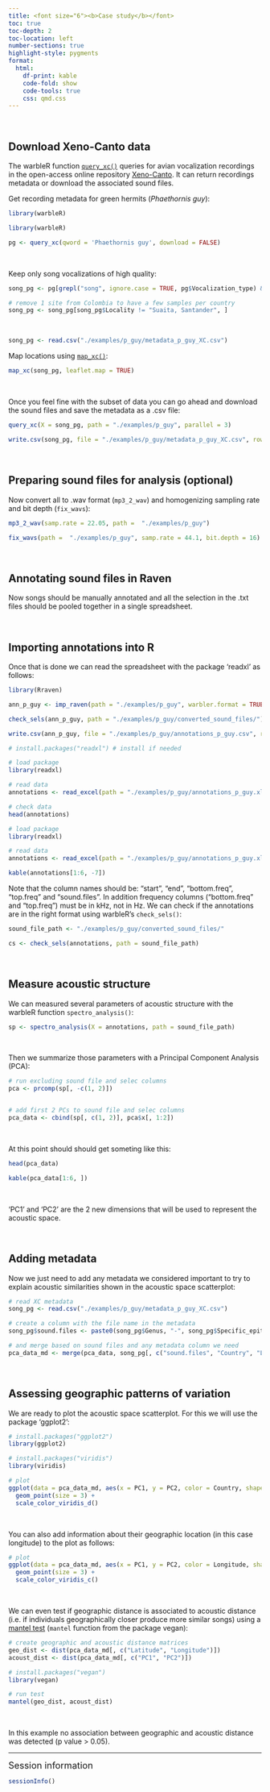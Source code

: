 ```yaml
---
title: <font size="6"><b>Case study</b></font>
toc: true
toc-depth: 2
toc-location: left
number-sections: true
highlight-style: pygments
format:
  html:
    df-print: kable
    code-fold: show
    code-tools: true
    css: qmd.css
---
```


 

## Download Xeno-Canto data

The warbleR function [`query_xc()`](https://marce10.github.io/warbleR/reference/query_xc.html) queries for avian vocalization recordings in the open-access online repository [Xeno-Canto](https://xeno-canto.org). It can return recordings metadata or download the associated sound files.

Get recording metadata for green hermits (*Phaethornis guy*):

```r
library(warbleR)
```

```r

library(warbleR)

pg <- query_xc(qword = 'Phaethornis guy', download = FALSE)

```

 

Keep only song vocalizations of high quality:

```r

song_pg <- pg[grepl("song", ignore.case = TRUE, pg$Vocalization_type) & pg$Quality == "A", ]

# remove 1 site from Colombia to have a few samples per country
song_pg <- song_pg[song_pg$Locality != "Suaita, Santander", ]

```

 

```r
song_pg <- read.csv("./examples/p_guy/metadata_p_guy_XC.csv")
```

Map locations using [`map_xc()`](https://marce10.github.io/warbleR/reference/map_xc.html):

```r

map_xc(song_pg, leaflet.map = TRUE)

```

 

Once you feel fine with the subset of data you can go ahead and download the sound files and save the metadata as a .csv file:

```r

query_xc(X = song_pg, path = "./examples/p_guy", parallel = 3)

write.csv(song_pg, file = "./examples/p_guy/metadata_p_guy_XC.csv", row.names = FALSE)

```

 

## Preparing sound files for analysis (optional)

Now convert all to .wav format (`mp3_2_wav`) and homogenizing sampling rate and bit depth (`fix_wavs`):

```r

mp3_2_wav(samp.rate = 22.05, path =  "./examples/p_guy")

fix_wavs(path =  "./examples/p_guy", samp.rate = 44.1, bit.depth = 16)

```

 

## Annotating sound files in Raven

Now songs should be manually annotated and all the selection in the .txt files should be pooled together in a single spreadsheet.

 

## Importing annotations into R

Once that is done we can read the spreadsheet with the package 'readxl' as follows:

```r

library(Rraven)

ann_p_guy <- imp_raven(path = "./examples/p_guy", warbler.format = TRUE)

check_sels(ann_p_guy, path = "./examples/p_guy/converted_sound_files/")

write.csv(ann_p_guy, file = "./examples/p_guy/annotations_p_guy.csv", row.names = FALSE)

```

```r
# install.packages("readxl") # install if needed

# load package
library(readxl)

# read data
annotations <- read_excel(path = "./examples/p_guy/annotations_p_guy.xlsx")

# check data
head(annotations)
```

```r

# load package
library(readxl)

# read data
annotations <- read_excel(path = "./examples/p_guy/annotations_p_guy.xlsx")

kable(annotations[1:6, -7])

```

Note that the column names should be: "start", "end", "bottom.freq", "top.freq" and "sound.files". In addition frequency columns ("bottom.freq" and "top.freq") must be in kHz, not in Hz. We can check if the annotations are in the right format using warbleR's `check_sels()`:

```r

sound_file_path <- "./examples/p_guy/converted_sound_files/"

cs <- check_sels(annotations, path = sound_file_path)

```

 

## Measure acoustic structure

We can measured several parameters of acoustic structure with the warbleR function `spectro_analysis()`:

```r

sp <- spectro_analysis(X = annotations, path = sound_file_path)

```

 

Then we summarize those parameters with a Principal Component Analysis (PCA):

```r

# run excluding sound file and selec columns
pca <- prcomp(sp[, -c(1, 2)])


# add first 2 PCs to sound file and selec columns
pca_data <- cbind(sp[, c(1, 2)], pca$x[, 1:2])

```

 

At this point should should get someting like this:

```r
head(pca_data)
```

```r
kable(pca_data[1:6, ])

```

 

'PC1' and 'PC2' are the 2 new dimensions that will be used to represent the acoustic space.

 

## Adding metadata

Now we just need to add any metadata we considered important to try to explain acoustic similarities shown in the acoustic space scatterplot:

```r

# read XC metadata
song_pg <- read.csv("./examples/p_guy/metadata_p_guy_XC.csv")

# create a column with the file name in the metadata
song_pg$sound.files <- paste0(song_pg$Genus, "-", song_pg$Specific_epithet, "-", song_pg$Recording_ID, ".wav")

# and merge based on sound files and any metadata column we need
pca_data_md <- merge(pca_data, song_pg[, c("sound.files", "Country", "Latitude", "Longitude")])

```

 

## Assessing geographic patterns of variation

We are ready to plot the acoustic space scatterplot. For this we will use the package 'ggplot2':

```r

# install.packages("ggplot2")
library(ggplot2)

# install.packages("viridis")
library(viridis)

# plot
ggplot(data = pca_data_md, aes(x = PC1, y = PC2, color = Country, shape = Country)) +
  geom_point(size = 3) + 
  scale_color_viridis_d()

```

 

You can also add information about their geographic location (in this case longitude) to the plot as follows:

```r

# plot
ggplot(data = pca_data_md, aes(x = PC1, y = PC2, color = Longitude, shape = Country)) +
  geom_point(size = 3) +
  scale_color_viridis_c()

```

 

We can even test if geographic distance is associated to acoustic distance (i.e. if individuals geographically closer produce more similar songs) using a [mantel test](https://en.wikipedia.org/wiki/Mantel_test) (`mantel` function from the package vegan):

```r

# create geographic and acoustic distance matrices
geo_dist <- dist(pca_data_md[, c("Latitude", "Longitude")])
acoust_dist <- dist(pca_data_md[, c("PC1", "PC2")])

# install.packages("vegan")
library(vegan)

# run test
mantel(geo_dist, acoust_dist)

```

 

In this example no association between geographic and acoustic distance was detected (p value \> 0.05).

------------------------------------------------------------------------

<font size="4">Session information</font>

```r

sessionInfo()

```
